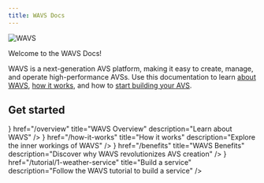 ```yaml
---
title: WAVS Docs
---
```


<img alt="WAVS" src="/wavs.png" />

Welcome to the WAVS Docs!

WAVS is a next-generation AVS platform, making it easy to create, manage, and operate high-performance AVSs. Use this documentation to learn [about WAVS](/overview), [how it works](/how-it-works), and how to [start building your AVS](/tutorial/1-weather-service).

## Get started

<Cards>
      <Card
    icon={<CircuitBoard />}
    href="/overview"
    title="WAVS Overview"
    description="Learn about WAVS"
  />
  <Card
    icon={<Microscope />}
    href="/how-it-works"
    title="How it works"
    description="Explore the inner workings of WAVS"
  />
    <Card
    icon={<ChevronRight />}
    href="/benefits"
    title="WAVS Benefits"
    description="Discover why WAVS revolutionizes AVS creation"
  />
      <Card
    icon={<Layers />}
    href="/tutorial/1-weather-service"
    title="Build a service"
    description="Follow the WAVS tutorial to build a service"
  />

</Cards>

